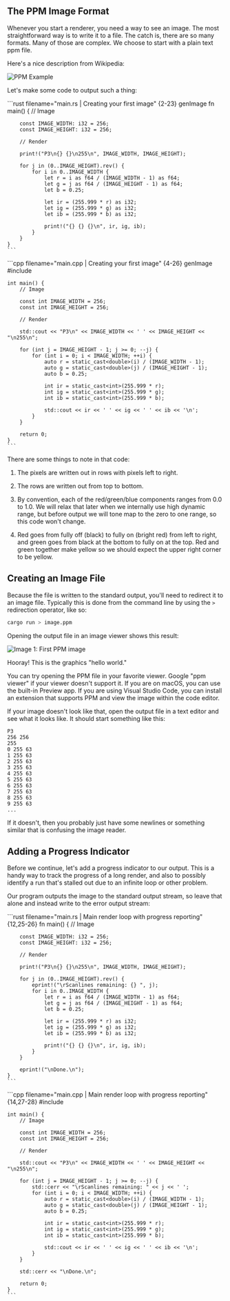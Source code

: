 ## The PPM Image Format

Whenever you start a renderer, you need a way to see an image. The most straightforward way is to write it to a file. The catch is, there are so many formats. Many of those are complex. We choose to start with a plain text ppm file.

Here's a nice description from Wikipedia:

![PPM Example](../images/fig-1.01-ppm.jpg)

Let's make some code to output such a thing:

<Tabs>
  <Tab label="Rust">
    ```rust filename="main.rs | Creating your first image" {2-23} genImage
    fn main() {
        // Image

        const IMAGE_WIDTH: i32 = 256;
        const IMAGE_HEIGHT: i32 = 256;

        // Render

        print!("P3\n{} {}\n255\n", IMAGE_WIDTH, IMAGE_HEIGHT);

        for j in (0..IMAGE_HEIGHT).rev() {
            for i in 0..IMAGE_WIDTH {
                let r = i as f64 / (IMAGE_WIDTH - 1) as f64;
                let g = j as f64 / (IMAGE_HEIGHT - 1) as f64;
                let b = 0.25;

                let ir = (255.999 * r) as i32;
                let ig = (255.999 * g) as i32;
                let ib = (255.999 * b) as i32;

                print!("{} {} {}\n", ir, ig, ib);
            }
        }
    }
    ```
  </Tab>

  <Tab label="C++">
    ```cpp filename="main.cpp | Creating your first image" {4-26} genImage
    #include <iostream>

    int main() {
        // Image

        const int IMAGE_WIDTH = 256;
        const int IMAGE_HEIGHT = 256;

        // Render

        std::cout << "P3\n" << IMAGE_WIDTH << ' ' << IMAGE_HEIGHT << "\n255\n";

        for (int j = IMAGE_HEIGHT - 1; j >= 0; --j) {
            for (int i = 0; i < IMAGE_WIDTH; ++i) {
                auto r = static_cast<double>(i) / (IMAGE_WIDTH - 1);
                auto g = static_cast<double>(j) / (IMAGE_HEIGHT - 1);
                auto b = 0.25;

                int ir = static_cast<int>(255.999 * r);
                int ig = static_cast<int>(255.999 * g);
                int ib = static_cast<int>(255.999 * b);

                std::cout << ir << ' ' << ig << ' ' << ib << '\n';
            }
        }

        return 0;
    }
    ```
  </Tab>
</Tabs>

There are some things to note in that code:

1.  The pixels are written out in rows with pixels left to right.

2.  The rows are written out from top to bottom.

3.  By convention, each of the red/green/blue components ranges from 0.0 to 1.0. We will relax that later when we internally use high dynamic range, but before output we will tone map to the zero to one range, so this code won't change.

4.  Red goes from fully off (black) to fully on (bright red) from left to right, and green goes from black at the bottom to fully on at the top. Red and green together make yellow so we should expect the upper right corner to be yellow.

## Creating an Image File

Because the file is written to the standard output, you'll need to redirect it to an image file. Typically this is done from the command line by using the `>` redirection operator, like so:

```sh
cargo run > image.ppm
```

Opening the output file in an image viewer shows this result:

![Image 1: First PPM image](../images/img-1.01-first-ppm-image.png)

Hooray! This is the graphics "hello world."

<Callout type="info">
  You can try opening the PPM file in your favorite viewer. Google "ppm viewer" if your viewer doesn't support it. If you are on macOS, you can use the built-in Preview app. If you are using Visual Studio Code, you can install an extension that supports PPM and view the image within the code editor.
</Callout>

If your image doesn't look like that, open the output file in a text editor and see what it looks like. It should start something like this:

```ppm filename="image.ppm | First image output"
P3
256 256
255
0 255 63
1 255 63
2 255 63
3 255 63
4 255 63
5 255 63
6 255 63
7 255 63
8 255 63
9 255 63
...
```

If it doesn't, then you probably just have some newlines or something similar that is confusing the image reader.

## Adding a Progress Indicator

Before we continue, let's add a progress indicator to our output. This is a handy way to track the progress of a long render, and also to possibly identify a run that's stalled out due to an infinite loop or other problem.

Our program outputs the image to the standard output stream, so leave that alone and instead write to the error output stream:

<Tabs>
  <Tab label="Rust">
    ```rust filename="main.rs | Main render loop with progress reporting" {12,25-26}
    fn main() {
        // Image

        const IMAGE_WIDTH: i32 = 256;
        const IMAGE_HEIGHT: i32 = 256;

        // Render

        print!("P3\n{} {}\n255\n", IMAGE_WIDTH, IMAGE_HEIGHT);

        for j in (0..IMAGE_HEIGHT).rev() {
            eprint!("\rScanlines remaining: {} ", j);
            for i in 0..IMAGE_WIDTH {
                let r = i as f64 / (IMAGE_WIDTH - 1) as f64;
                let g = j as f64 / (IMAGE_HEIGHT - 1) as f64;
                let b = 0.25;

                let ir = (255.999 * r) as i32;
                let ig = (255.999 * g) as i32;
                let ib = (255.999 * b) as i32;

                print!("{} {} {}\n", ir, ig, ib);
            }
        }

        eprint!("\nDone.\n");
    }
    ```
  </Tab>

  <Tab label="C++">
    ```cpp filename="main.cpp | Main render loop with progress reporting" {14,27-28}
    #include <iostream>

    int main() {
        // Image

        const int IMAGE_WIDTH = 256;
        const int IMAGE_HEIGHT = 256;

        // Render

        std::cout << "P3\n" << IMAGE_WIDTH << ' ' << IMAGE_HEIGHT << "\n255\n";

        for (int j = IMAGE_HEIGHT - 1; j >= 0; --j) {
            std::cerr << "\rScanlines remaining: " << j << ' ';
            for (int i = 0; i < IMAGE_WIDTH; ++i) {
                auto r = static_cast<double>(i) / (IMAGE_WIDTH - 1);
                auto g = static_cast<double>(j) / (IMAGE_HEIGHT - 1);
                auto b = 0.25;

                int ir = static_cast<int>(255.999 * r);
                int ig = static_cast<int>(255.999 * g);
                int ib = static_cast<int>(255.999 * b);

                std::cout << ir << ' ' << ig << ' ' << ib << '\n';
            }
        }

        std::cerr << "\nDone.\n";

        return 0;
    }
    ```
  </Tab>
</Tabs>
